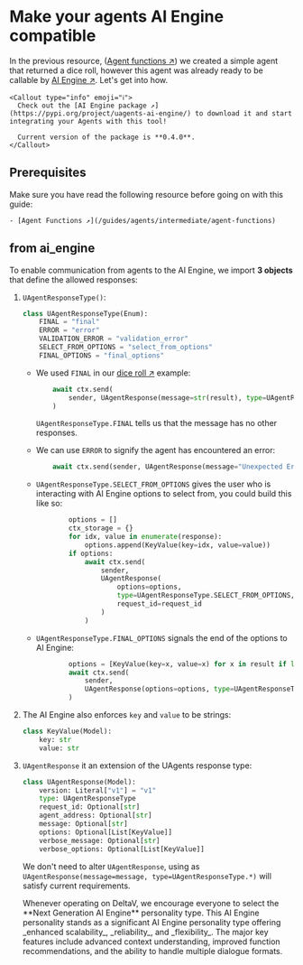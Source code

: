 
# Make your agents AI Engine compatible

 In the previous resource, ([Agent functions ↗️](/guides/agents/intermediate/agent-functions)) we created a simple agent that
 returned a dice roll, however this agent was already ready to be callable by [AI Engine ↗️](/concepts/ai-engine/ai-engine-intro). Let's get into how.

    <Callout type="info" emoji="ℹ️">
      Check out the [AI Engine package ↗️](https://pypi.org/project/uagents-ai-engine/) to download it and start integrating your Agents with this tool!

      Current version of the package is **0.4.0**.
    </Callout>

## Prerequisites

Make sure you have read the following resource before going on with this guide:

    - [Agent Functions ↗️](/guides/agents/intermediate/agent-functions)

## from ai_engine

To enable communication from agents to the AI Engine, we import **3 objects** that define the allowed responses:

1. `UAgentResponseType()`:

    ```python
    class UAgentResponseType(Enum):
        FINAL = "final"
        ERROR = "error"
        VALIDATION_ERROR = "validation_error"
        SELECT_FROM_OPTIONS = "select_from_options"
        FINAL_OPTIONS = "final_options"
    ```

    - We used `FINAL` in our [dice roll ↗️](/examples/intermediate/dice-roll) example:

        ```python
            await ctx.send(
                sender, UAgentResponse(message=str(result), type=UAgentResponseType.FINAL)
            )
        ```

        `UAgentResponseType.FINAL` tells us that the message has no other responses.


    - We can use `ERROR` to signify the agent has encountered an error:

        ```python
            await ctx.send(sender, UAgentResponse(message="Unexpected Error", type=UAgentResponseType.ERROR))

        ```

    - `UAgentResponseType.SELECT_FROM_OPTIONS` gives the user who is interacting with AI Engine options to select from, you could build this like so:

        ```python
                options = []
                ctx_storage = {}
                for idx, value in enumerate(response):
                    options.append(KeyValue(key=idx, value=value))
                if options:
                    await ctx.send(
                        sender,
                        UAgentResponse(
                            options=options,
                            type=UAgentResponseType.SELECT_FROM_OPTIONS,
                            request_id=request_id
                        )
                    )
        ```

    - `UAgentResponseType.FINAL_OPTIONS` signals the end of the options to AI Engine:

        ```python
                options = [KeyValue(key=x, value=x) for x in result if len(x) > 1]
                await ctx.send(
                    sender,
                    UAgentResponse(options=options, type=UAgentResponseType.FINAL_OPTIONS),
                )
        ```

2. The AI Engine also enforces `key` and `value` to be strings:

    ```python
    class KeyValue(Model):
        key: str
        value: str
    ```

3. `UAgentResponse` it an extension of the UAgents response type:

    ```python
    class UAgentResponse(Model):
        version: Literal["v1"] = "v1"
        type: UAgentResponseType
        request_id: Optional[str]
        agent_address: Optional[str]
        message: Optional[str]
        options: Optional[List[KeyValue]]
        verbose_message: Optional[str]
        verbose_options: Optional[List[KeyValue]]
    ```

    We don't need to alter `UAgentResponse`, using as `UAgentResponse(message=message, type=UAgentResponseType.*)` will
    satisfy current requirements.

    <Callout type="warning" emoji="⚠️">
      Whenever operating on DeltaV, we encourage everyone to select the **Next Generation AI Engine** personality type. This AI Engine personality stands as a significant AI Engine personality type offering _enhanced scalability_, _reliability_, and _flexibility_. The major key features include advanced context understanding, improved function recommendations, and the ability to handle multiple dialogue formats.
    </Callout>
